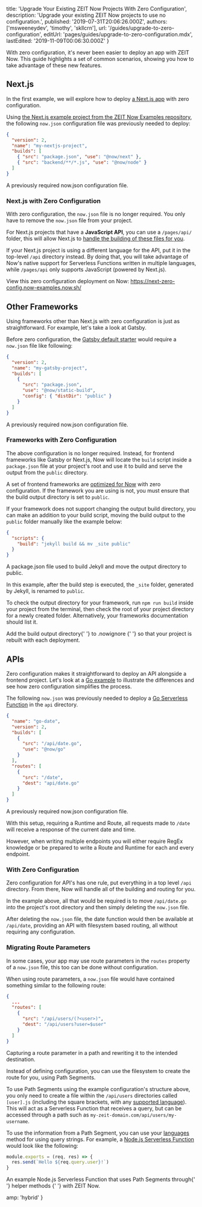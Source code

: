 
  title: 'Upgrade Your Existing ZEIT Now Projects With Zero Configuration',
  description:
    'Upgrade your existing ZEIT Now projects to use no configuration.',
  published: '2019-07-31T20:06:26.000Z',
  authors: ['msweeneydev', 'timothy', 'skllcrn'],
  url: '/guides/upgrade-to-zero-configuration',
  editUrl: 'pages/guides/upgrade-to-zero-configuration.mdx',
  lastEdited: '2019-11-09T00:06:30.000Z'
}

With zero configuration, it's never been easier to deploy an app with ZEIT Now. This guide highlights a set of common scenarios, showing you how to take advantage of these new features.

## Next.js

In the first example, we will explore how to deploy [a Next.js app](/guides/deploying-nextjs-with-now) with zero configuration.

Using [the Next.js example project from the ZEIT Now Examples repository](https://github.com/zeit/now-examples/tree/master/nextjs), the following `now.json` configuration file was previously needed to deploy:

```json
{
  "version": 2,
  "name": "my-nextjs-project",
  "builds": [
    { "src": "package.json", "use": "@now/next" },
    { "src": "backend/**/*.js", "use": "@now/node" }
  ]
}
```

<Caption>
  A previously required <InlineCode>now.json</InlineCode> configuration file.
</Caption>

### Next.js with Zero Configuration

With zero configuration, the `now.json` file is no longer required. You only have to remove the `now.json` file from your project.

For Next.js projects that have a **JavaScript API**, you can use a `/pages/api/` folder, this will allow Next.js to [handle the building of these files for you](https://nextjs.org/docs#api-routes).

If your Next.js project is using a different language for the API, put it in the top-level `/api` directory instead. By doing that, you will take advantage of Now's native support for Serverless Functions written in multiple languages, while `/pages/api` only supports JavaScript (powered by Next.js).

View this zero configuration deployment on Now: <https://next-zero-config.now-examples.now.sh/>

## Other Frameworks

Using frameworks other than Next.js with zero configuration is just as straightforward. For example, let's take a look at Gatsby.

Before zero configuration, the [Gatsby default starter](https://github.com/gatsbyjs/gatsby-starter-default) would require a `now.json` file like following:

```json
{
  "version": 2,
  "name": "my-gatsby-project",
  "builds": [
    {
      "src": "package.json",
      "use": "@now/static-build",
      "config": { "distDir": "public" }
    }
  ]
}
```

<Caption>
  A previously required <InlineCode>now.json</InlineCode> configuration file.
</Caption>

### Frameworks with Zero Configuration

The above configuration is no longer required. Instead, for frontend frameworks like Gatsby or Next.js, Now will locate the `build` script inside a `package.json` file at your project's root and use it to build and serve the output from the `public` directory.

A set of frontend frameworks are [optimized for Now](/docs/v2/build-step/#optimized-frameworks) with zero configuration. If the framework you are using is not, you must ensure that the build output directory is set to `public`.

If your framework does not support changing the output build directory, you can make an addition to your build script, moving the build output to the `public` folder manually like the example below:

```json
{
  "scripts": {
    "build": "jekyll build && mv _site public"
  }
}
```

<Caption>
  A <InlineCode>package.json</InlineCode> file used to build Jekyll and move the
  output directory to <InlineCode>public</InlineCode>.
</Caption>

In this example, after the build step is executed, the `_site` folder, generated by Jekyll, is renamed to `public`.

To check the output directory for your framework, run `npm run build` inside your project from the terminal, then check the root of your project directory for a newly created folder. Alternatively, your frameworks documentation should list it.

<Note>
  Add the build output directory{' '}
  <Link href="/guides/prevent-uploading-sourcepaths-with-nowignore">
    to <InlineCode>.nowignore</InlineCode>
  </Link>{' '}
  so that your project is rebuilt with each deployment.
</Note>

## APIs

Zero configuration makes it straightforward to deploy an API alongside a frontend project. Let's look at a [Go example](/docs/v2/serverless-functions/supported-languages#go) to illustrate the differences and see how zero configuration simplifies the process.

The following `now.json` was previously needed to deploy a [Go Serverless Function](/docs/v2/serverless-functions/introduction) in the `api` directory.

```json
{
  "name": "go-date",
  "version": 2,
  "builds": [
    {
      "src": "/api/date.go",
      "use": "@now/go"
    }
  ],
  "routes": [
    {
      "src": "/date",
      "dest": "api/date.go"
    }
  ]
}
```

<Caption>
  A previously required <InlineCode>now.json</InlineCode> configuration file.
</Caption>

With this setup, requiring a Runtime and Route, all requests made to `/date` will receive a response of the current date and time.

However, when writing multiple endpoints you will either require RegEx knowledge or be prepared to write a Route and Runtime for each and every endpoint.

### With Zero Configuration

Zero configuration for API's has one rule, put everything in a top level `/api` directory. From there, Now will handle all of the building and routing for you.

In the example above, all that would be required is to move `/api/date.go` into the project's root directory and then simply deleting the `now.json` file.

After deleting the `now.json` file, the date function would then be available at `/api/date`, providing an API with filesystem based routing, all without requiring any configuration.

### Migrating Route Parameters

In some cases, your app may use route parameters in the `routes` property of a `now.json` file, this too can be done without configuration.

When using route parameters, a `now.json` file would have contained something similar to the following route:

```json
{
  ...
  "routes": [
    {
      "src": "/api/users/(?<user>)",
      "dest": "/api/users?user=$user"
    }
  ]
}
```

<Caption>
  Capturing a route parameter in a path and rewriting it to the intended
  destination.
</Caption>

Instead of defining configuration, you can use the filesystem to create the route for you, using Path Segments.

To use Path Segments using the example configuration's structure above, you only need to create a file within the `/api/users` directories called `[user].js` (including the square brackets, with any [supported language](/docs/v2/serverless-functions/supported-languages)). This will act as a Serverless Function that receives a query, but can be accessed through a path such as `my-zeit-domain.com/api/users/my-username`.

To use the information from a Path Segment, you can use your [languages](/docs/v2/serverless-functions/supported-languages) method for using query strings. For example, a [Node.js Serverless Function](/docs/v2/serverless-functions/supported-languages#node.js) would look like the following:

```js
module.exports = (req, res) => {
  res.send(`Hello ${req.query.user}!`)
}
```

<Caption>
  An example Node.js Serverless Function that uses Path Segments through{' '}
  <Link href="/docs/v2/serverless-functions/supported-languages#node.js-helpers">
    helper methods
  </Link>{' '}
  with ZEIT Now.
</Caption>


  amp: 'hybrid'
}
